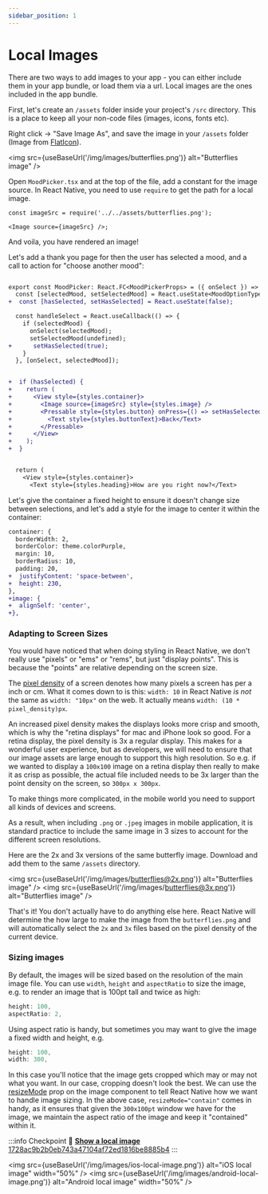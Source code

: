 ```yaml
---
sidebar_position: 1
---
```



# Local Images

There are two ways to add images to your app - you can either include them in your app bundle, or load them via a url. Local images are the ones included in the app bundle.

First, let's create an `/assets` folder inside your project's `/src` directory. This is a place to keep all your non-code files (images, icons, fonts etc).

Right click -> "Save Image As", and save the image in your `/assets` folder (Image from [FlatIcon](https://www.flaticon.com/free-icon/butterflies_4713806)).

<img src={useBaseUrl('/img/images/butterflies.png')} alt="Butterflies image" />

Open `MoodPicker.tsx` and at the top of the file, add a constant for the image source. In React Native, you need to use `require` to get the path for a local image.

```tsx title="src/components/MoodPicker.tsx"
const imageSrc = require('../../assets/butterflies.png');

<Image source={imageSrc} />;
```

And voila, you have rendered an image!

Let's add a thank you page for then the user has selected a mood, and a call to action for "choose another mood":

```diff title="src/components/MoodPicker.tsx"

export const MoodPicker: React.FC<MoodPickerProps> = ({ onSelect }) => {
  const [selectedMood, setSelectedMood] = React.useState<MoodOptionType>();
+  const [hasSelected, setHasSelected] = React.useState(false);

  const handleSelect = React.useCallback(() => {
    if (selectedMood) {
      onSelect(selectedMood);
      setSelectedMood(undefined);
+      setHasSelected(true);
    }
  }, [onSelect, selectedMood]);


+  if (hasSelected) {
+    return (
+      <View style={styles.container}>
+        <Image source={imageSrc} style={styles.image} />
+        <Pressable style={styles.button} onPress={() => setHasSelected(false)}>
+          <Text style={styles.buttonText}>Back</Text>
+        </Pressable>
+      </View>
+    );
+  }


  return (
    <View style={styles.container}>
      <Text style={styles.heading}>How are you right now?</Text>

```

Let's give the container a fixed height to ensure it doesn't change size between selections, and let's add a style for the image to center it within the container:

```diff title="src/components/MoodPicker.tsx"
container: {
  borderWidth: 2,
  borderColor: theme.colorPurple,
  margin: 10,
  borderRadius: 10,
  padding: 20,
+  justifyContent: 'space-between',
+  height: 230,
},
+image: {
+  alignSelf: 'center',
+},
```

### Adapting to Screen Sizes

You would have noticed that when doing styling in React Native, we don't really use "pixels" or "ems" or "rems", but just "display points". This is because the "points" are relative depending on the screen size.

The [pixel density](https://en.wikipedia.org/wiki/Pixel_density) of a screen denotes how many pixels a screen has per a inch or cm. What it comes down to is this: `width: 10` in React Native _is not_ the same as `width: "10px"` on the web. It actually means `width: (10 * pixel_density)px`.

An increased pixel density makes the displays looks more crisp and smooth, which is why the "retina displays" for mac and iPhone look so good. For a retina display, the pixel density is 3x a regular display. This makes for a wonderful user experience, but as developers, we will need to ensure that our image assets are large enough to support this high resolution. So e.g. if we wanted to display a `100x100` image on a retina display then really to make it as crisp as possible, the actual file included needs to be 3x larger than the point density on the screen, so `300px x 300px`.

To make things more complicated, in the mobile world you need to support all kinds of devices and screens.

As a result, when including `.png` or `.jpeg` images in mobile application, it is standard practice to include the same image in 3 sizes to account for the different screen resolutions.

Here are the 2x and 3x versions of the same butterfly image. Download and add them to the same `/assets` directory.

<img
  src={useBaseUrl('/img/images/butterflies@2x.png')}
  alt="Butterflies image"
/>
<img
  src={useBaseUrl('/img/images/butterflies@3x.png')}
  alt="Butterflies image"
/>

That's it! You don't actually have to do anything else here. React Native will determine the how large to make the image from the `butterflies.png` and will automatically select the `2x` and `3x` files based on the pixel density of the current device.

### Sizing images

By default, the images will be sized based on the resolution of the main image file. You can use `width`, `height` and `aspectRatio` to size the image, e.g. to render an image that is 100pt tall and twice as high:

```js
height: 100,
aspectRatio: 2,
```

Using aspect ratio is handy, but sometimes you may want to give the image a fixed width and height, e.g.

```js
height: 100,
width: 300,
```

In this case you'll notice that the image gets cropped which may or may not what you want. In our case, cropping doesn't look the best. We can use the [resizeMode](https://reactnative.dev/docs/image#resizemode) prop on the image component to tell React Native how we want to handle image sizing. In the above case, `resizeMode="contain"` comes in handy, as it ensures that given the `300x100pt` window we have for the image, we maintain the aspect ratio of the image and keep it "contained" within it.

:::info Checkpoint 🔗
[**Show a local image** 1728ac9b2b0eb743a47104af72ed1816be8885b4](https://github.com/kadikraman/MoodTracker/commit/1728ac9b2b0eb743a47104af72ed1816be8885b4)
:::

<img
  src={useBaseUrl('/img/images/ios-local-image.png')}
  alt="iOS local image"
  width="50%"
/>
<img
  src={useBaseUrl('/img/images/android-local-image.png')}
  alt="Android local image"
  width="50%"
/>
